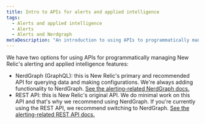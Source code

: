 ```yaml
---
title: Intro to APIs for alerts and applied intelligence
tags:
  - Alerts and applied intelligence
  - Alerts
  - Alerts and Nerdgraph
metaDescription: "An introduction to using APIs to programmatically manage New Relic's alerting and applied intelligence features."
---
```


We have two options for using APIs for programmatically managing New Relic's alerting and applied intelligence features: 

* NerdGraph (GraphQL): this is New Relic's primary and recommended API for querying data and making configurations. We're always adding functionality to NerdGraph. [See the alerting-related NerdGraph docs.](/docs/alerts-applied-intelligence/new-relic-alerts/advanced-alerts/alerts-nerdgraph/nerdgraph-api-examples)
* REST API: this is New Relic's original API. We do minimal work on this API and that's why we recommend using NerdGraph. If you're currently using the REST API, we recommend switching to NerdGraph. [See the alerting-related REST API docs.](/docs/alerts-applied-intelligence/new-relic-alerts/advanced-alerts/rest-api-alerts/rest-api-calls-alerts) 
